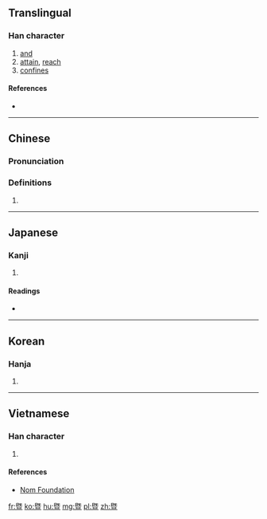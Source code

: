 {{also|曁}}
==Translingual==

===Han character===
{{Han char|rn=72|rad=日|as=10|sn=14|four=21106|canj=AUAM|ids=⿱既旦}}

# [[and]]
# [[attain]], [[reach]]
# [[confines]]

====References====
* {{Han ref|kx=0499.061|dj=0870.030|hdz=21531.070|uh=66A8|ud=26280|bh=BA5B|bd=47707}}

----

==Chinese==
{{zh-forms}}

===Pronunciation===
{{zh-pron
|m=jì
|c=kei3
|mc=y
|oc=y
|ma=
|cat=conj,v,n
}}

===Definitions===
# {{rfdef|lang=zh}}

----

==Japanese==

===Kanji===
{{ja-kanji|grade=|rs=日10}}

# {{defn|lang=ja|sort=日10}}

====Readings====
* {{ja-readings|on=[[き]] (ki)|kun=[[およぶ]] (oyobu)}}

----

==Korean==

===Hanja===
{{ko-hanja|hangeul=기|eumhun=|rv=gi|mr=ki|y=ki}}

# {{defn|lang=ko|sort=日10}}

----

==Vietnamese==

===Han character===
{{vi-readings|rs=日10| hanviet = kị}}

# {{defn|lang=vi|sort=日10}}

====References====
*[http://nomfoundation.org/common/nom_details.php?codepoint=66a8 Nom Foundation]

[[fr:暨]]
[[ko:暨]]
[[hu:暨]]
[[mg:暨]]
[[pl:暨]]
[[zh:暨]]